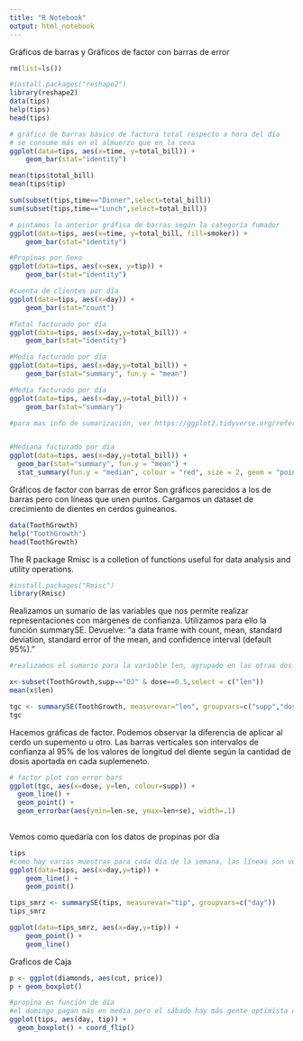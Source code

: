 ```yaml
---
title: "R Notebook"
output: html_notebook
---
```


Gráficos de barras y Gráficos de factor con barras de error

```r
rm(list=ls())
```


```r
#install.packages("reshape2")
library(reshape2)
data(tips)
help(tips)
head(tips)
```

```r
# gráfico de barras básico de factura total respecto a hora del día
# se consume más en el almuerzo que en la cena
ggplot(data=tips, aes(x=time, y=total_bill)) +
    geom_bar(stat="identity")

mean(tips$total_bill)
mean(tips$tip)

sum(subset(tips,time=="Dinner",select=total_bill))
sum(subset(tips,time=="Lunch",select=total_bill))
```

```r
# pintamos la anterior gráfica de barras según la categoría fumador
ggplot(data=tips, aes(x=time, y=total_bill, fill=smoker)) +
    geom_bar(stat="identity")
```

```r
#Propinas por Sexo
ggplot(data=tips, aes(x=sex, y=tip)) +
    geom_bar(stat="identity")

```

```r
#cuenta de clientes por día
ggplot(data=tips, aes(x=day)) +
    geom_bar(stat="count") 
```

```r
#Total facturado por día
ggplot(data=tips, aes(x=day,y=total_bill)) +
    geom_bar(stat="identity") 
```

```r
#Media facturado por día
ggplot(data=tips, aes(x=day,y=total_bill)) +
    geom_bar(stat="summary", fun.y = "mean") 

#Media facturado por día
ggplot(data=tips, aes(x=day,y=total_bill)) +
    geom_bar(stat="summary") 

#para mas info de sumarización, ver https://ggplot2.tidyverse.org/reference/stat_summary.html


#Mediana facturado por día
ggplot(data=tips, aes(x=day,y=total_bill)) +
  geom_bar(stat="summary", fun.y = "mean") +
  stat_summary(fun.y = "median", colour = "red", size = 2, geom = "point") +
```


Gráficos de factor con barras de error
Son gráficos parecidos a los de barras pero con líneas que unen puntos. Cargamos un dataset de crecimiento de dientes en cerdos guineanos.

```r
data(ToothGrowth)
help("ToothGrowth")
head(ToothGrowth)
```

The R package Rmisc is a colletion of functions useful for data analysis and utility operations.
```r
#install.packages("Rmisc")
library(Rmisc)
```

Realizamos un sumario de las variables que nos permite realizar representaciones con márgenes de confianza. Utilizamos para ello la función summarySE.
Devuelve: "a data frame with count, mean, standard deviation, standard error of the mean, and confidence interval (default 95%)."
```r
#realizamos el sumario para la variable len, agrupado en las otras dos.

x<-subset(ToothGrowth,supp=="OJ" & dose==0.5,select = c("len"))
mean(x$len)

tgc <- summarySE(ToothGrowth, measurevar="len", groupvars=c("supp","dose"))
tgc
```

Hacemos gráficas de factor. Podemos observar la diferencia de aplicar al cerdo un supemento u otro. Las barras verticales son intervalos de confianza al 95% de los valores de longitud del diente según la cantidad de dosis aportada en cada suplemeneto.

```r
# factor plot con error bars
ggplot(tgc, aes(x=dose, y=len, colour=supp)) +
  geom_line() +
  geom_point() + 
  geom_errorbar(aes(ymin=len-se, ymax=len+se), width=.1)
  
```

Vemos como quedaría con los datos de propinas por día
```r
tips
#como hay varias muestras para cada día de la semana, las líneas son verticales.
ggplot(data=tips, aes(x=day,y=tip)) +
    geom_line() +
    geom_point() 

tips_smrz <- summarySE(tips, measurevar="tip", groupvars=c("day"))
tips_smrz

ggplot(data=tips_smrz, aes(x=day,y=tip)) +
    geom_point() +
    geom_line() 
```

Graficos de Caja
```r
p <- ggplot(diamonds, aes(cut, price))
p + geom_boxplot()
```

```r
#propina en función de día
#el domingo pagan más en media pero el sábado hay más gente optimista con propinas altas
ggplot(tips, aes(day, tip)) +  
  geom_boxplot() + coord_flip()
```

